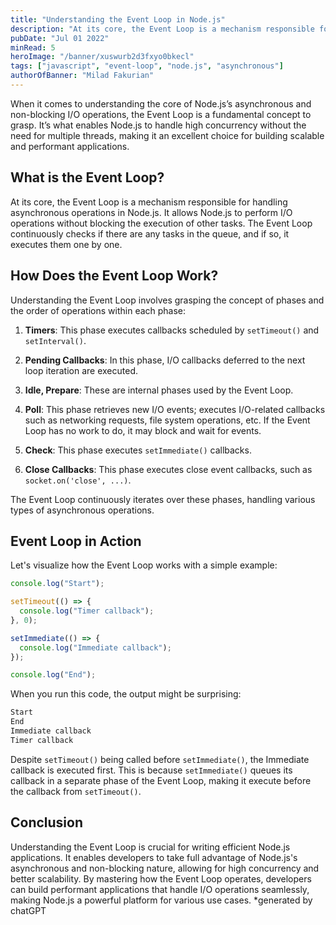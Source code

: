 ```yaml
---
title: "Understanding the Event Loop in Node.js"
description: "At its core, the Event Loop is a mechanism responsible for handling asynchronous operations in Node.js. It allows Node.js to perform I/O operations without blocking the execution of other tasks."
pubDate: "Jul 01 2022"
minRead: 5
heroImage: "/banner/xuswurb2d3fxyo0bkecl"
tags: ["javascript", "event-loop", "node.js", "asynchronous"]
authorOfBanner: "Milad Fakurian"
---
```


When it comes to understanding the core of Node.js’s asynchronous and non-blocking I/O operations, the Event Loop is a fundamental concept to grasp. It’s what enables Node.js to handle high concurrency without the need for multiple threads, making it an excellent choice for building scalable and performant applications.

## What is the Event Loop?

<ImageCloud
  publicId="asynchronous"
  authorOfImg="punya orang tapi lupa namanya"
  width={700}
  height={410}
/>

At its core, the Event Loop is a mechanism responsible for handling asynchronous operations in Node.js. It allows Node.js to perform I/O operations without blocking the execution of other tasks. The Event Loop continuously checks if there are any tasks in the queue, and if so, it executes them one by one.

## How Does the Event Loop Work?

Understanding the Event Loop involves grasping the concept of phases and the order of operations within each phase:

1. **Timers**: This phase executes callbacks scheduled by `setTimeout()` and `setInterval()`.

2. **Pending Callbacks**: In this phase, I/O callbacks deferred to the next loop iteration are executed.

3. **Idle, Prepare**: These are internal phases used by the Event Loop.

4. **Poll**: This phase retrieves new I/O events; executes I/O-related callbacks such as networking requests, file system operations, etc. If the Event Loop has no work to do, it may block and wait for events.

5. **Check**: This phase executes `setImmediate()` callbacks.

6. **Close Callbacks**: This phase executes close event callbacks, such as `socket.on('close', ...)`.

The Event Loop continuously iterates over these phases, handling various types of asynchronous operations.

## Event Loop in Action

Let's visualize how the Event Loop works with a simple example:

```javascript
console.log("Start");

setTimeout(() => {
  console.log("Timer callback");
}, 0);

setImmediate(() => {
  console.log("Immediate callback");
});

console.log("End");
```

When you run this code, the output might be surprising:

```txt
Start
End
Immediate callback
Timer callback
```

Despite `setTimeout()` being called before `setImmediate()`, the Immediate callback is executed first. This is because `setImmediate()` queues its callback in a separate phase of the Event Loop, making it execute before the callback from `setTimeout()`.

## Conclusion

Understanding the Event Loop is crucial for writing efficient Node.js applications. It enables developers to take full advantage of Node.js's asynchronous and non-blocking nature, allowing for high concurrency and better scalability. By mastering how the Event Loop operates, developers can build performant applications that handle I/O operations seamlessly, making Node.js a powerful platform for various use cases.
\*generated by chatGPT

